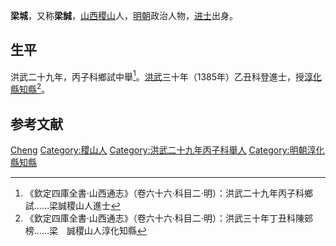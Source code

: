 {{Otheruses|other=名为梁诚的其他人物|梁诚}}

'''梁城'''，又称'''梁誠'''，[[山西|山西]][[稷山|稷山]]人，[[明朝|明朝]]政治人物，[[进士|进士]]出身。

== 生平 ==
洪武二十九年，丙子科鄉試中舉<ref>《欽定四庫全書·山西通志》（卷六十六·科目二·明）：洪武二十九年丙子科鄉試……梁誠稷山人進士</ref>。[[洪武|洪武]]三十年（1385年）乙丑科登進士，授[[淳化縣|淳化縣]][[知縣|知縣]]<ref>《欽定四庫全書·山西通志》（卷六十六·科目二·明）：洪武三十年丁丑科陳䢿榜……梁　誠稷山人淳化知縣</ref>。

== 参考文献 ==
{{reflist}}

{{洪武三十年丁丑科殿試金榜}}

{{Authority control}}

{{DEFAULTSORT:Liang梁}}
[[Category:梁姓|Cheng]]
[[Category:稷山人|Category:稷山人]]
[[Category:洪武二十九年丙子科舉人|Category:洪武二十九年丙子科舉人]]
[[Category:明朝淳化縣知縣|Category:明朝淳化縣知縣]]


{{明朝人物小作品}}